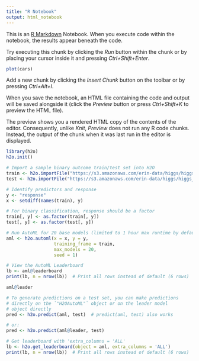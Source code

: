 ```yaml
---
title: "R Notebook"
output: html_notebook
---
```


This is an [R Markdown](http://rmarkdown.rstudio.com) Notebook. When you execute code within the notebook, the results appear beneath the code. 

Try executing this chunk by clicking the *Run* button within the chunk or by placing your cursor inside it and pressing *Ctrl+Shift+Enter*. 

```r
plot(cars)
```

Add a new chunk by clicking the *Insert Chunk* button on the toolbar or by pressing *Ctrl+Alt+I*.

When you save the notebook, an HTML file containing the code and output will be saved alongside it (click the *Preview* button or press *Ctrl+Shift+K* to preview the HTML file).

The preview shows you a rendered HTML copy of the contents of the editor. Consequently, unlike *Knit*, *Preview* does not run any R code chunks. Instead, the output of the chunk when it was last run in the editor is displayed.


```r
library(h2o)
h2o.init()
```


```r

# Import a sample binary outcome train/test set into H2O
train <- h2o.importFile("https://s3.amazonaws.com/erin-data/higgs/higgs_train_10k.csv")
test <- h2o.importFile("https://s3.amazonaws.com/erin-data/higgs/higgs_test_5k.csv")

```

```r
# Identify predictors and response
y <- "response"
x <- setdiff(names(train), y)
```


```r
# For binary classification, response should be a factor
train[, y] <- as.factor(train[, y])
test[, y] <- as.factor(test[, y])

```

```r
# Run AutoML for 20 base models (limited to 1 hour max runtime by default)
aml <- h2o.automl(x = x, y = y,
                  training_frame = train,
                  max_models = 20,
                  seed = 1)
```

```r
# View the AutoML Leaderboard
lb <- aml@leaderboard
print(lb, n = nrow(lb))  # Print all rows instead of default (6 rows)

```

```r
aml@leader
```
```r
# To generate predictions on a test set, you can make predictions
# directly on the `"H2OAutoML"` object or on the leader model
# object directly
pred <- h2o.predict(aml, test)  # predict(aml, test) also works
```

```r
# or:
pred <- h2o.predict(aml@leader, test)
```


```r
# Get leaderboard with 'extra_columns = 'ALL'
lb <- h2o.get_leaderboard(object = aml, extra_columns = 'ALL')
print(lb, n = nrow(lb))  # Print all rows instead of default (6 rows)
```


```r
```

